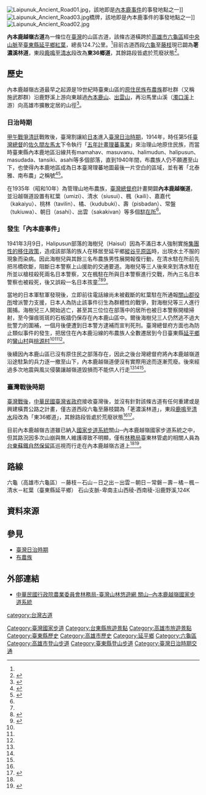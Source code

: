 [[File:Laipunuk_Ancient_Road01.jpg|thumb]]，該地即是[[內本鹿事件|內本鹿事件]]的事發地點之一]]
[[File:Laipunuk_Ancient_Road03.jpg|thumb]]橋牌，該地即是內本鹿事件的事發地點之一]]
[[File:Laipunuk_Ancient_Road02.jpg|thumb]]

'''內本鹿越嶺古道'''為一條位在[[臺灣|臺灣]]的山區古道，該條古道橫跨於[[高雄市|高雄市]][[六龜區|六龜區]]經[[中央山脈|中央山脈]]至[[臺東縣|臺東縣]][[延平鄉|延平鄉]][[紅葉村_(台東縣)|紅葉]]，總長124.7公里。<ref name="forest"/>目前古道西段[[六龜區|六龜]]至[[藤枝|藤枝]]現已闢為'''荖濃溪林道'''，東段[[鹿鳴|鹿鳴]]至[[清水_(花蓮縣卓溪鄉)|清水]]段改為'''東36鄉道'''，其餘路段皆處於荒廢狀態<ref name="forest">{{cite web |url=http://recreation.forest.gov.tw/Rt/RT_1_6_13.aspx |title=中華民國行政院農業委員會林務局-臺灣山林悠遊網 關山─內本鹿越嶺國家步道系統 |accessdate=2015-05-31 |archive-url=https://web.archive.org/web/20150625040435/http://recreation.forest.gov.tw/RT/RT_1_6_13.aspx |archive-date=2015-06-25 |dead-url=yes }}</ref>。

== 歷史 ==
內本鹿越嶺古道最早之起源是19世紀時臺東山區的[[臺灣原住民族|原住民族]][[布農族|布農族]]郡社群（又稱施武郡群）沿鹿野溪上游向東越過[[內本鹿山|內本鹿山]]、[[出雲山|出雲山]]，再沿馬里山溪（[[濁口溪|濁口溪]]上游）向高雄市擴散定居的山徑<ref>{{cite web |url=http://rukai.loxa.edu.tw/menu/line.htm |title=魯凱對外古道 內本鹿越嶺道 |accessdate=2015-05-31 |deadurl=yes |archiveurl=https://web.archive.org/web/20040911015933/http://rukai.loxa.edu.tw/menu/line.htm |archivedate=2004-09-11 }}</ref>。

=== 日治時期 ===
[[甲午戰爭|甲午戰爭]][[清廷|清廷]]戰敗後，臺灣割讓給[[日本|日本]]進入[[臺灣日治時期|臺灣日治時期]]，1914年，時任第5任[[臺灣總督|臺灣總督]]的[[佐久間左馬太|佐久間左馬太]]下令執行「[[五年理蕃計畫|五年計畫理蕃事業]]」來治理山地原住民族，而當時臺東縣內本鹿地區沿線共有mamahav、masuvanu、halimudun、halipusun、masudada、tansiki、asahi等多個部落，直到1940年間，布農族人仍不願遷至山下，也使得內本鹿地區成為日本臺灣理蕃地圖最後一片空白的區域，並有著「北泰雅、南布農」之稱號<ref name="原住民電視台 【尋找布農族 內本鹿越嶺古道】 ">{{cite web |url=http://web.pts.org.tw/titv/mealc/main.php?Channel=titv&XMAENO=1721&XMBENO=4413 |title=原住民電視台 【尋找布農族 內本鹿越嶺古道】 |accessdate=2015-05-31 |archive-date=2018-01-21 |archive-url=https://web.archive.org/web/20180121184532/http://web.pts.org.tw/titv/mealc/main.php?Channel=titv&XMAENO=1721&XMBENO=4413 |dead-url=no }}</ref><ref>{{cite web |url=http://www.newtaiwan.com.tw/bulletinview.jsp?bulletinid=12267 |title=新臺灣新聞周刊 內本鹿事件：歷史，凝鍊在戲劇詮釋中… |accessdate=2015-05-31 |deadurl=yes |archiveurl=https://web.archive.org/web/20170324093244/http://www.newtaiwan.com.tw/bulletinview.jsp?bulletinid=12267 |archivedate=2017-03-24 }}</ref>。

在1935年（昭和10年）為管理山地布農族，[[臺灣總督府|臺灣總督府]]計畫開闢'''內本鹿越嶺道'''，並沿越嶺道設置有紅葉（umizi）、清水（siusui）、楓（kaili）、嘉嘉代（kakaiyu）、桃林（tavilin）、橘、（kudubuki）、壽（pisbadan）、常盤（tukiuwa）、朝日（asahi）、出雲（sakakivan）等多個[[駐在所|駐在所]]<ref name="原住民電視台 【尋找布農族 內本鹿越嶺古道】 "/>。

=== 發生「內本鹿事件」 ===
1941年3月9日，Halipusun部落的海樹兒（Haisul）因為不滿日本人強制實施[[集團移住|集團性的移住政策]]，造成該部落的族人在移居至延平鄉[[花東縱谷平原|縱谷平原區]]時，出現水土不服的現象而染病。因此海樹兒與其餘三名布農族男性展開報復行動，在清水駐在所前先把吊橋砍斷，阻斷日本警察上山援助的交通要道。海樹兒等三人後來來到清水駐在所並以槍枝殺死兩名日本警察，又在楓駐在所與日本警察進行交戰，所內三名日本警察也被殺死，後又誤殺一名日本孩童<ref name="原住民電視台 【尋找布農族 內本鹿越嶺古道】 "/><ref name="Yahoo新聞 被遺忘的戰役 布農族「內本鹿事件」">{{cite web |url=https://tw.news.yahoo.com/%E8%A2%AB%E9%81%BA%E5%BF%98%E7%9A%84%E6%88%B0%E5%BD%B9-%E5%B8%83%E8%BE%B2%E6%97%8F-%E5%85%A7%E6%9C%AC%E9%B9%BF%E4%BA%8B%E4%BB%B6-140404330.html |title=Yahoo新聞 被遺忘的戰役 布農族「內本鹿事件」 |accessdate=2015-05-31 |deadurl=yes |archiveurl=https://web.archive.org/web/20160305212323/https://tw.news.yahoo.com/%E8%A2%AB%E9%81%BA%E5%BF%98%E7%9A%84%E6%88%B0%E5%BD%B9-%E5%B8%83%E8%BE%B2%E6%97%8F-%E5%85%A7%E6%9C%AC%E9%B9%BF%E4%BA%8B%E4%BB%B6-140404330.html |archivedate=2016-03-05 }}</ref><ref name="台東延平鄉影像誌 內本鹿腳行：跨越時空的呼喚 日警後裔重返內本鹿尋根 ">{{cite web |url=http://bununbiun.blogspot.tw/2009/11/blog-post.html |title=台東延平鄉影像誌 內本鹿腳行：跨越時空的呼喚 日警後裔重返內本鹿尋根 |accessdate=2015-05-31 |archive-date=2018-01-22 |archive-url=https://web.archive.org/web/20180122071826/http://bununbiun.blogspot.tw/2009/11/blog-post.html |dead-url=no }}</ref>。

當地的日本軍駐軍發現後，立即前往電話線尚未被截斷的紅葉駐在所通報[[關山郡役所|關山郡役所]]增派警力支援，日本人為防止該事件衍生為群體性的戰爭，對海樹兒等三人進行圍捕。海樹兒三人開始逃亡，甚至其三位位在部落中的居所也被日本警察開槍掃射，至今彈痕斑斑的石板牆仍保存在內本鹿山區中。爾後海樹兒三人仍然逃不過大批警力的圍補，一個月後便遭到日本警方逮補而宣判死刑。臺灣總督府方面也為防止類似事件的發生，把居住在內本鹿沿線的布農族人全數遷居到今日臺東縣[[延平鄉|延平鄉]]的[[鸞山村|鸞山村]]與[[桃源村|桃源村]]<ref name="原住民電視台 【尋找布農族 內本鹿越嶺古道】 "/><ref name="Yahoo新聞 被遺忘的戰役 布農族「內本鹿事件」"/><ref name="台東延平鄉影像誌 內本鹿腳行：跨越時空的呼喚 日警後裔重返內本鹿尋根 "/>。

後續因內本鹿山區已沒有原住民之部落存在，因此之後台灣總督府將內本鹿越嶺道沿途駐紮的兵力逐一撤至山下，內本鹿越嶺道便沒有實際用途而逐漸荒廢。後來經過多次地震與風災侵襲讓越嶺道毀損而不能供人行走<ref name="原住民電視台 【尋找布農族 內本鹿越嶺古道】 "/><ref name="Yahoo新聞 被遺忘的戰役 布農族「內本鹿事件」"/><ref name="台東延平鄉影像誌 內本鹿腳行：跨越時空的呼喚 日警後裔重返內本鹿尋根 "/>。

=== 臺灣戰後時期 ===
[[臺灣戰後時期|臺灣戰後]]，[[中華民國|中華民國]][[臺灣省政府|臺灣省政府]]接收臺灣後，並沒有針對該條古道有任何重建或是興建橫貫公路之計畫，僅古道西段六龜至藤枝闢為「荖濃溪林道」，東段[[鹿鳴|鹿鳴]]至[[清水|清水]]段改為「東36鄉道」，其餘路段皆處於荒廢狀態<ref name="forest"/><ref>{{cite web |url=http://www.keepon.com.tw/thread-88a4b9b7-11d8-e411-93ec-000e04b74954.html |title=登山補給站-專業戶外活動資訊平台 鹿野溪 - 內本鹿古道 |accessdate=2015-05-31 |archive-date=2019-06-22 |archive-url=https://web.archive.org/web/20190622121549/https://www.keepon.com.tw/thread-88a4b9b7-11d8-e411-93ec-000e04b74954.html }}</ref>。

目前內本鹿越嶺古道雖已納入[[國家步道系統|國家步道系統]]關山─內本鹿越嶺國家步道系統之中，但其路況因多次山崩與無人維護導致不明顯，僅有[[林務局|林務局]]臺東林管處的相關人員為[[台東蘇鐵自然保留區|台東蘇鐵自然保留區]]巡視而行走在內本鹿越嶺古道上<ref name="forest"/><ref>{{cite web |url=http://conservation.forest.gov.tw/ct.asp?xItem=59684&ctNode=174&mp=10 |title=中華民國行政院農業委員會林務局-自然保育網 台東紅葉村台東蘇鐵自然保留區 |accessdate=2015-05-31 |deadurl=yes |archiveurl=https://web.archive.org/web/20130508141303/http://conservation.forest.gov.tw/ct.asp?xItem=59684&ctNode=174&mp=10 |archivedate=2013-05-08 }}</ref>。

== 路線 ==
六龜（高雄市六龜區）－藤枝－石山－日之出－出雲－朝日－常磐－壽－橘－楓－清水－紅葉（臺東縣延平鄉）
石山支脈-卑南主山西稜-西南稜-沿鹿野溪,124K

== 資料來源 ==
{{Reflist|2}}

== 參見 ==
* [[臺灣日治時期|臺灣日治時期]]
* [[布農族|布農族]]

== 外部連結 ==
* [https://web.archive.org/web/20150625040435/http://recreation.forest.gov.tw/RT/RT_1_6_13.aspx 中華民國行政院農業委員會林務局-臺灣山林悠遊網 關山─內本鹿越嶺國家步道系統 ]

{{臺灣國家步道}}

[[Category:臺灣國家步道|Category:臺灣國家步道]]
[[category:台灣古道|category:台灣古道]]
[[Category:台東縣旅遊景點|Category:台東縣旅遊景點]]
[[Category:高雄市旅遊景點|Category:高雄市旅遊景點]]
[[Category:臺東縣歷史|Category:臺東縣歷史]]
[[Category:高雄市歷史|Category:高雄市歷史]]
[[Category:延平鄉|Category:延平鄉]]
[[Category:六龜區|Category:六龜區]]
[[Category:高雄市登山步道|Category:高雄市登山步道]]
[[Category:臺東縣登山步道|Category:臺東縣登山步道]]
[[Category:臺灣日治時期交通|Category:臺灣日治時期交通]]